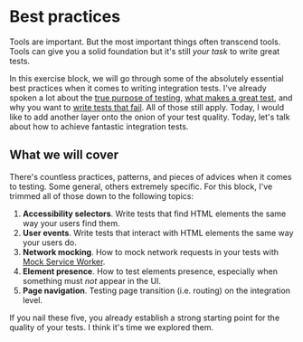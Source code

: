 # Best practices

Tools are important. But the most important things often transcend tools. Tools can give you a solid foundation but it's still _your task_ to write great tests.

In this exercise block, we will go through some of the absolutely essential best practices when it comes to writing integration tests. I've already spoken a lot about the [true purpose of testing](https://www.epicweb.dev/the-true-purpose-of-testing), [what makes a great test](https://www.epicweb.dev/the-golden-rule-of-assertions), and why you want to [write tests that fail](https://www.epicweb.dev/writing-tests-that-fail). All of those still apply. Today, I would like to add another layer onto the onion of your test quality. Today, let's talk about how to achieve fantastic integration tests.

## What we will cover

There's countless practices, patterns, and pieces of advices when it comes to testing. Some general, others extremely specific. For this block, I've trimmed all of those down to the following topics:

1. **Accessibility selectors**. Write tests that find HTML elements the same way your users find them.
1. **User events**. Write tests that interact with HTML elements the same way your users do.
1. **Network mocking**. How to mock network requests in your tests with [Mock Service Worker](https://mswjs.io/).
1. **Element presence**. How to test elements presence, especially when something must _not_ appear in the UI.
1. **Page navigation**. Testing page transition (i.e. routing) on the integration level.

If you nail these five, you already establish a strong starting point for the quality of your tests. I think it's time we explored them.
